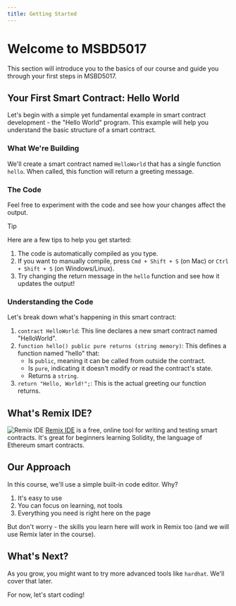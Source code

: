 ```yaml
---
title: Getting Started
---
```



# Welcome to MSBD5017

This section will introduce you to the basics of our course and guide you through your first steps in MSBD5017.

## Your First Smart Contract: Hello World

Let's begin with a simple yet fundamental example in smart contract development - the "Hello World" program. This example will help you understand the basic structure of a smart contract.

### What We're Building

We'll create a smart contract named `HelloWorld` that has a single function `hello`. When called, this function will return a greeting message.

### The Code

Feel free to experiment with the code and see how your changes affect the output.

> [!tip]
> Here are a few tips to help you get started:
>
> 1. The code is automatically compiled as you type.
> 2. If you want to manually compile, press `Cmd + Shift + S` (on Mac) or `Ctrl + Shift + S` (on Windows/Linux).
> 3. Try changing the return message in the `hello` function and see how it updates the output!

<Example1 />

### Understanding the Code

Let's break down what's happening in this smart contract:

1. `contract HelloWorld`: This line declares a new smart contract named "HelloWorld".
2. `function hello() public pure returns (string memory)`: This defines a function named "hello" that:
   - Is `public`, meaning it can be called from outside the contract.
   - Is `pure`, indicating it doesn't modify or read the contract's state.
   - Returns a `string`.
3. `return "Hello, World!";`: This is the actual greeting our function returns.

## What's Remix IDE?

![Remix IDE](/images/getting-started/remix.png)
[Remix IDE](https://remix.ethereum.org) is a free, online tool for writing and testing smart contracts. It's great for beginners learning Solidity, the language of Ethereum smart contracts.

## Our Approach

In this course, we'll use a simple built-in code editor. Why?

1. It's easy to use
2. You can focus on learning, not tools
3. Everything you need is right here on the page

But don't worry - the skills you learn here will work in Remix too (and we will use Remix later in the course).

## What's Next?

As you grow, you might want to try more advanced tools like `hardhat`. We'll cover that later.

For now, let's start coding!
